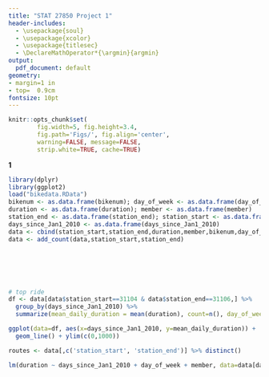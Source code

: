 ```yaml
---
title: "STAT 27850 Project 1"
header-includes:
  - \usepackage{soul}
  - \usepackage{xcolor}
  - \usepackage{titlesec}
  - \DeclareMathOperator*{\argmin}{argmin}
output:
  pdf_document: default
geometry:
- margin=1 in
- top=  0.9cm
fontsize: 10pt 
---
```

```r
knitr::opts_chunk$set(
        fig.width=5, fig.height=3.4,
        fig.path='Figs/', fig.align='center',
        warning=FALSE, message=FALSE,
        strip.white=TRUE, cache=TRUE)
```
\newcommand{\h}[1]{\colorbox{yellow}{$\displaystyle #1$}} 
\titlespacing{\title}{0pt}{\parskip}{-\parskip}    
\vspace{-12.5truemm} 
 
\begin{center}
Christopher Tang
\end{center}


**1**
\small
```r
library(dplyr)
library(ggplot2)
load("bikedata.RData")
bikenum <- as.data.frame(bikenum); day_of_week <- as.data.frame(day_of_week)
duration <- as.data.frame(duration); member <- as.data.frame(member)
station_end <- as.data.frame(station_end); station_start <- as.data.frame(station_start)
days_since_Jan1_2010 <- as.data.frame(days_since_Jan1_2010)
data <- cbind(station_start,station_end,duration,member,bikenum,day_of_week,days_since_Jan1_2010 )
data <- add_count(data,station_start,station_end)

```
\normalsize
   \emph{(a)}     
       
\small
```r

```
\normalsize



\small
```r

```
\normalsize   


```r
# top ride
df <- data[data$station_start==31104 & data$station_end==31106,] %>%
  group_by(days_since_Jan1_2010) %>%
  summarize(mean_daily_duration = mean(duration), count=n(), day_of_week=day_of_week, member=member)

ggplot(data=df, aes(x=days_since_Jan1_2010, y=mean_daily_duration)) +
  geom_line() + ylim(c(0,1000))

```

```r
routes <- data[,c('station_start', 'station_end')] %>% distinct()

lm(duration ~ days_since_Jan1_2010 + day_of_week + member, data=data[data$station_start==31104 & data$station_end==31106,]) %>% summary()
```


       
